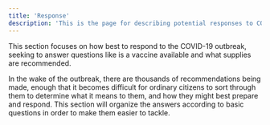 ```yaml
---
title: 'Response'
description: 'This is the page for describing potential responses to COVID-19'
---
```


This section focuses on how best to respond to the COVID-19 outbreak, seeking to answer questions like is a vaccine available and what supplies are recommended.

In the wake of the outbreak, there are thousands of recommendations being made, enough that it becomes difficult for ordinary citizens to sort through them to determine what it means to them, and how they might best prepare and respond. This section will organize the answers according to basic questions in order to make them easier to tackle. 